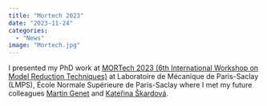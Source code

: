 ```yaml
---
title: "Mortech 2023"
date: "2023-11-24"
categories: 
  - "News"
image: "Mortech.jpg"
---
```


I presented my PhD work at [MORTech 2023 (6th International Workshop on Model Reduction Techniques)](https://mortech2023.sciencesconf.org/) at Laboratoire de Mécanique de Paris-Saclay (LMPS), École Normale Supérieure de Paris-Saclay where I met my future colleagues [Martin Genet](https://mgenet.github.io/) and [Kateřina Škardová](https://m3disim.saclay.inria.fr/people/katerina-skardova).